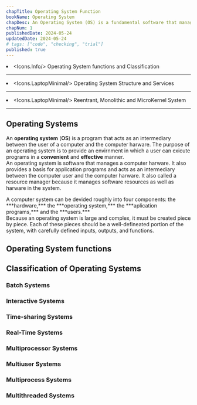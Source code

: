 ```yaml
---
chapTitle: Operating System Function
bookName: Operating System
chapDesc: An Operating System (OS) is a fundamental software that manages computer harware resources and provides common services for computer programs.
chapNum: 1
publishedDate: 2024-05-24
updatedDate: 2024-05-24
# tags: ["code", "checking", "trial"]
published: true
---
```



<ChapIntro><li className="flex gap-3"><Icons.Info/> Operating System functions and Classification </li><hr className="my-2"/><li className="flex gap-3"><Icons.LaptopMinimal/> Operating System Structure and Services </li><hr className="my-2"/><li className="flex gap-3"><Icons.LaptopMinimal/> Reentrant, Monolithic and MicroKernel System </li></ChapIntro>

---
 
## Operating Systems

An **operating system** (**OS**) is a program that acts as an intermediary between the user of a computer and the computer harware. The purpose of an operating system is to provide an envirnment in which a user can exicute programs in a **convenient** and **effective** manner. 
<br/><t/>An operating system is software that manages a computer harware. It also provides a basis for application programs and acts as an intermediary between the computer user and the computer harware. It also called a resource manager because it manages software resources as well as harware in the system. 

<FigureMdx lightUrl="operating-system-diagram" desc="Abstract view of a computer system."/>
A computer system can be devided roughly into four components: the ***hardware,*** the ***operating system,*** the ***aplication programs,*** and the ***users.*** <br/> Because an operating system is large and complex, it must be created piece by piece. Each of these pieces should be a well-defineated portion of the system, with carefully defined inputs, outputs, and functions.

## Operating System functions


## Classification of Operating Systems

### Batch Systems
### Interactive Systems
### Time-sharing Systems
### Real-Time Systems
### Multiprocessor Systems
### Multiuser Systems
### Multiprocess Systems
### Multithreaded Systems